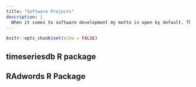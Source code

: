```yaml
---
title: "Software Projects"
description: |
  When it comes to software development my motto is open by default. That is, I need a good reason to not publish the source code of the software I write. Currently, I do programming with data and therefore mostly SQL, R and Python these days. Expect some web development, data visualization and devOps routine blended in from time to time. 
---
```


```r
knitr::opts_chunk$set(echo = FALSE)
```


## timeseriesdb R package


## RAdwords R Package

